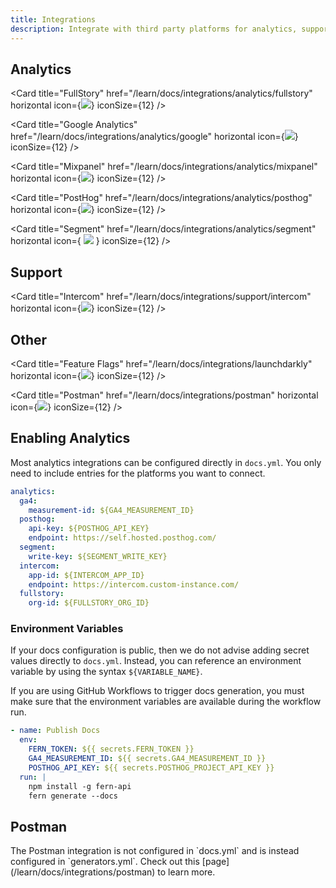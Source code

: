 ```yaml
---
title: Integrations
description: Integrate with third party platforms for analytics, support, and more.
---
```


## Analytics

<CardGroup cols={3}>

<Card
  title="FullStory"
  href="/learn/docs/integrations/analytics/fullstory"
  horizontal
  icon={<img src="https://cdn.brandfetch.io/idRtIBDum6/w/400/h/400/theme/dark/icon.jpeg" />}
  iconSize={12}
/>

<Card
  title="Google Analytics"
  href="/learn/docs/integrations/analytics/google"
  horizontal
  icon={<img src="https://cdn.brandfetch.io/idYpJMnlBx/w/192/h/192/theme/dark/logo.png" />}
  iconSize={12}
/>

<Card
  title="Mixpanel"
  href="/learn/docs/integrations/analytics/mixpanel"
  horizontal
  icon={<img src="https://cdn.brandfetch.io/idr_rhI2FS/theme/dark/idMJ8uODLv.svg" />}
  iconSize={12}
/>

<Card
  title="PostHog"
  href="/learn/docs/integrations/analytics/posthog"
  horizontal
  icon={<img src="https://cdn.brandfetch.io/id2veLU_gI/idG9S94wXO.svg" />}
  iconSize={12}
/>

<Card
  title="Segment"
  href="/learn/docs/integrations/analytics/segment"
  horizontal
  icon={
    <img src="https://cdn.brandfetch.io/idwfTsJ3-C/theme/dark/logo.svg" />
  }
  iconSize={12}
/>

</CardGroup>

## Support

<CardGroup cols={3}>

<Card
  title="Intercom"
  href="/learn/docs/integrations/support/intercom"
  horizontal
  icon={<img src="https://cdn.brandfetch.io/idYJNDWF1m/theme/dark/symbol.svg" />}
  iconSize={12}
/>

</CardGroup>

## Other

<CardGroup cols={3}>

<Card
  title="Feature Flags"
  href="/learn/docs/integrations/launchdarkly"
  horizontal
  icon={<img src="https://cdn.brandfetch.io/id_dPHt38G/theme/dark/symbol.svg" />}
  iconSize={12}
/>

<Card
  title="Postman"
  href="/learn/docs/integrations/postman"
  horizontal
  icon={<img src="https://cdn.brandfetch.io/idwfTsJ3-C/theme/dark/logo.svg" />}
  iconSize={12}
/>

</CardGroup>

## Enabling Analytics

Most analytics integrations can be configured directly in `docs.yml`. You only need to include entries for the platforms you want to connect.

```yaml docs.yml
analytics:
  ga4:
    measurement-id: ${GA4_MEASUREMENT_ID}
  posthog:
    api-key: ${POSTHOG_API_KEY}
    endpoint: https://self.hosted.posthog.com/
  segment:
    write-key: ${SEGMENT_WRITE_KEY}
  intercom:
    app-id: ${INTERCOM_APP_ID}
    endpoint: https://intercom.custom-instance.com/
  fullstory:
    org-id: ${FULLSTORY_ORG_ID}
```

### Environment Variables

If your docs configuration is public, then we do not advise adding secret values directly to `docs.yml`.
Instead, you can reference an environment variable by using the syntax `${VARIABLE_NAME}`.

<Note>
If you are using GitHub Workflows to trigger docs generation, you must make sure that the environment variables are available during the workflow run.

```yaml {4,5}
- name: Publish Docs
  env:
    FERN_TOKEN: ${{ secrets.FERN_TOKEN }}
    GA4_MEASUREMENT_ID: ${{ secrets.GA4_MEASUREMENT_ID }}
    POSTHOG_API_KEY: ${{ secrets.POSTHOG_PROJECT_API_KEY }}
  run: |
    npm install -g fern-api
    fern generate --docs
```

</Note>

## Postman

<Info>
  The Postman integration is not configured in `docs.yml` and is instead configured in `generators.yml`. Check out this [page](/learn/docs/integrations/postman) to
  learn more.
</Info>
